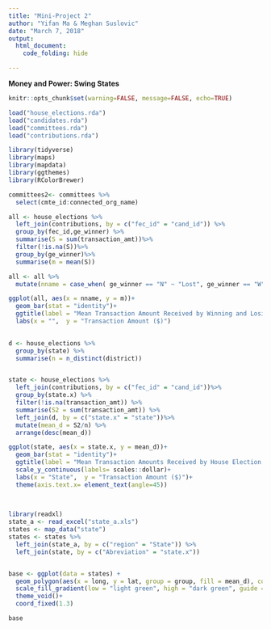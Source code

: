 ```yaml
---
title: "Mini-Project 2"
author: "Yifan Ma & Meghan Suslovic"
date: "March 7, 2018"
output: 
  html_document:
    code_folding: hide

---
```


**Money and Power: Swing States**


```r
knitr::opts_chunk$set(warning=FALSE, message=FALSE, echo=TRUE)
```


```r
load("house_elections.rda")
load("candidates.rda")
load("committees.rda")
load("contributions.rda")
```

```r
library(tidyverse)
library(maps)
library(mapdata)
library(ggthemes)
library(RColorBrewer)
```

```r
committees2<- committees %>%
  select(cmte_id:connected_org_name)

all <- house_elections %>%
  left_join(contributions, by = c("fec_id" = "cand_id")) %>%
  group_by(fec_id,ge_winner) %>%
  summarise(S = sum(transaction_amt))%>%
  filter(!is.na(S))%>%
  group_by(ge_winner)%>%
  summarise(m = mean(S))

all <- all %>%
  mutate(nname = case_when( ge_winner == "N" ~ "Lost", ge_winner == "W" ~ "Won"))

ggplot(all, aes(x = nname, y = m))+
  geom_bar(stat = "identity")+
  ggtitle(label = "Mean Transaction Amount Received by Winning and Losing Campaigns", subtitle = "Source: FEC")+
  labs(x = "",  y = "Transaction Amount ($)")
  
```



```r
d <- house_elections %>%
  group_by(state) %>%
  summarise(n = n_distinct(district))


state <- house_elections %>%
  left_join(contributions, by = c("fec_id" = "cand_id"))%>%
  group_by(state.x) %>%
  filter(!is.na(transaction_amt)) %>%
  summarise(S2 = sum(transaction_amt)) %>%
  left_join(d, by = c("state.x" = "state"))%>%
  mutate(mean_d = S2/n) %>%
  arrange(desc(mean_d))

ggplot(state, aes(x = state.x, y = mean_d))+
  geom_bar(stat = "identity")+
  ggtitle(label = "Mean Transaction Amounts Received by House Election Campaigns by State", subtitle = "Source: FEC")+
  scale_y_continuous(labels= scales::dollar)+
  labs(x = "State",  y = "Transaction Amount ($)")+
  theme(axis.text.x= element_text(angle=45)) 
  
  
```


```r
library(readxl)
state_a <- read_excel("state_a.xls")
states <- map_data("state")
states <- states %>%
  left_join(state_a, by = c("region" = "State")) %>%
  left_join(state, by = c("Abreviation" = "state.x"))


base <- ggplot(data = states) + 
  geom_polygon(aes(x = long, y = lat, group = group, fill = mean_d), color = "white")+
  scale_fill_gradient(low = "light green", high = "dark green", guide = FALSE)+
  theme_void()+
  coord_fixed(1.3)

base

```







